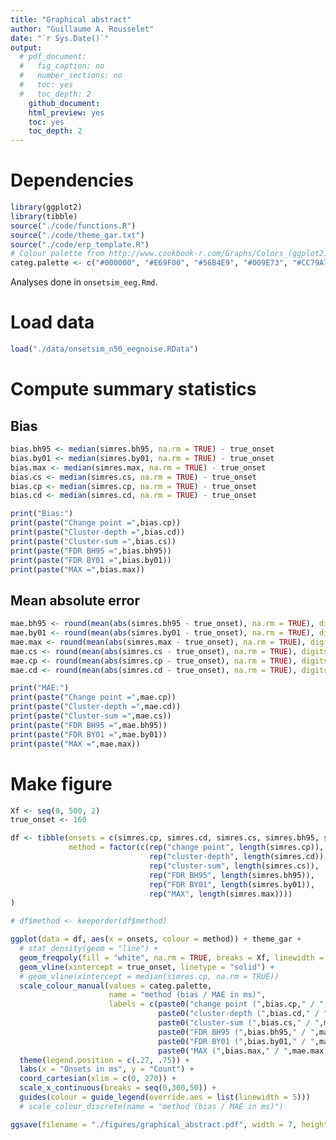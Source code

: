 ```yaml
---
title: "Graphical abstract"
author: "Guillaume A. Rousselet"
date: "`r Sys.Date()`"
output:
  # pdf_document:
  #   fig_caption: no
  #   number_sections: no
  #   toc: yes
  #   toc_depth: 2
    github_document:
    html_preview: yes
    toc: yes
    toc_depth: 2
---
```


# Dependencies
```r
library(ggplot2)
library(tibble)
source("./code/functions.R")
source("./code/theme_gar.txt")
source("./code/erp_template.R")
# Colour palette from http://www.cookbook-r.com/Graphs/Colors_(ggplot2)/
categ.palette <- c("#000000", "#E69F00", "#56B4E9", "#009E73", "#CC79A7", "#0072B2", "#D55E00", "#F0E442")
```

Analyses done in `onsetsim_eeg.Rmd`.

# Load data
```r
load("./data/onsetsim_n50_eegnoise.RData")
```

# Compute summary statistics

## Bias
```r
bias.bh95 <- median(simres.bh95, na.rm = TRUE) - true_onset
bias.by01 <- median(simres.by01, na.rm = TRUE) - true_onset
bias.max <- median(simres.max, na.rm = TRUE) - true_onset
bias.cs <- median(simres.cs, na.rm = TRUE) - true_onset
bias.cp <- median(simres.cp, na.rm = TRUE) - true_onset
bias.cd <- median(simres.cd, na.rm = TRUE) - true_onset

print("Bias:")
print(paste("Change point =",bias.cp))
print(paste("Cluster-depth =",bias.cd))
print(paste("Cluster-sum =",bias.cs))
print(paste("FDR BH95 =",bias.bh95))
print(paste("FDR BY01 =",bias.by01))
print(paste("MAX =",bias.max))
```

## Mean absolute error 

```r
mae.bh95 <- round(mean(abs(simres.bh95 - true_onset), na.rm = TRUE), digits=1)
mae.by01 <- round(mean(abs(simres.by01 - true_onset), na.rm = TRUE), digits=1)
mae.max <- round(mean(abs(simres.max - true_onset), na.rm = TRUE), digits=1)
mae.cs <- round(mean(abs(simres.cs - true_onset), na.rm = TRUE), digits=1)
mae.cp <- round(mean(abs(simres.cp - true_onset), na.rm = TRUE), digits=1)
mae.cd <- round(mean(abs(simres.cd - true_onset), na.rm = TRUE), digits=1)

print("MAE:")
print(paste("Change point =",mae.cp))
print(paste("Cluster-depth =",mae.cd))
print(paste("Cluster-sum =",mae.cs))
print(paste("FDR BH95 =",mae.bh95))
print(paste("FDR BY01 =",mae.by01))
print(paste("MAX =",mae.max))
```

# Make figure
```r
Xf <- seq(0, 500, 2)
true_onset <- 160

df <- tibble(onsets = c(simres.cp, simres.cd, simres.cs, simres.bh95, simres.by01, simres.max),
             method = factor(c(rep("change point", length(simres.cp)),
                               rep("cluster-depth", length(simres.cd)),
                               rep("cluster-sum", length(simres.cs)),
                               rep("FDR BH95", length(simres.bh95)),
                               rep("FDR BY01", length(simres.by01)),
                               rep("MAX", length(simres.max))))
)

# df$method <- keeporder(df$method) 

ggplot(data = df, aes(x = onsets, colour = method)) + theme_gar +
  # stat_density(geom = "line") +
  geom_freqpoly(fill = "white", na.rm = TRUE, breaks = Xf, linewidth = 1) +
  geom_vline(xintercept = true_onset, linetype = "solid") +
  # geom_vline(xintercept = median(simres.cp, na.rm = TRUE))
  scale_colour_manual(values = categ.palette,
                      name = "method (bias / MAE in ms)",
                      labels = c(paste0("change point (",bias.cp," / ",mae.cp,")"),
                                 paste0("cluster-depth (",bias.cd," / ",mae.cd,")"),
                                 paste0("cluster-sum (",bias.cs," / ",mae.cs,")"),
                                 paste0("FDR BH95 (",bias.bh95," / ",mae.bh95,")"),
                                 paste0("FDR BY01 (",bias.by01," / ",mae.by01,")"),
                                 paste0("MAX (",bias.max," / ",mae.max,")"))) +
  theme(legend.position = c(.27, .75)) +
  labs(x = "Onsets in ms", y = "Count") +
  coord_cartesian(xlim = c(0, 270)) +
  scale_x_continuous(breaks = seq(0,300,50)) +
  guides(colour = guide_legend(override.aes = list(linewidth = 5)))
  # scale_colour_discrete(name = "method (bias / MAE in ms)")

ggsave(filename = "./figures/graphical_abstract.pdf", width = 7, height = 5)
```





